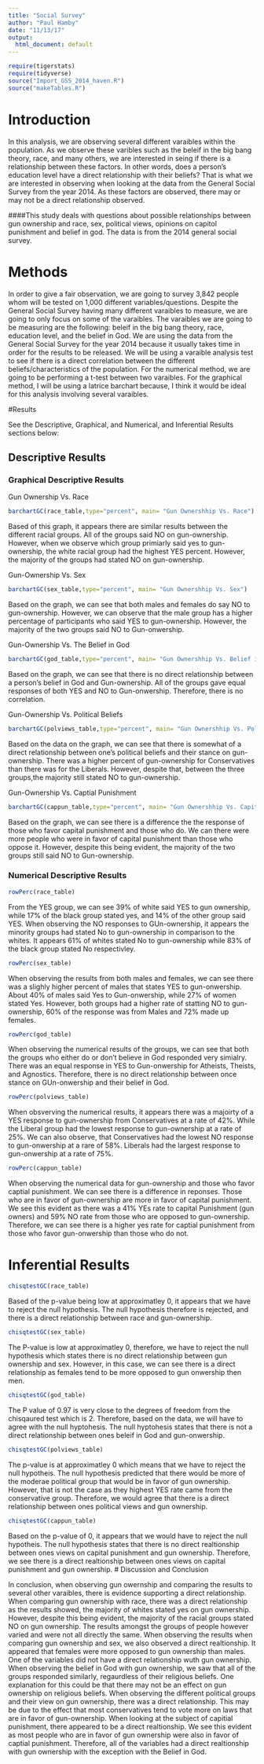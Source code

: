 ---
title: "Social Survey"
author: "Paul Hamby"
date: "11/13/17"
output:
  html_document: default
---

```{r include=FALSE,echo=FALSE}
require(tigerstats)
require(tidyverse)
source("Import_GSS_2014_haven.R")
source("makeTables.R")
```
<!-- We recommend you use git branches -- create a separate branch for each major section i.e. Introduction, Methods, Results, Inferential Results, and Discussion and Conclusions - leave the YAML block untouched until the final merge where you put in your own name !-->

# Introduction

<!--In this section you explain what you are trying to show.  Where did the data come from?  What is the research or other question you are trying to answer?!-->   
In this analysis, we are observing several different varaibles within the population. As we observe these varibles such as the beleif in the big bang theory, race, and many others, we are interested in seing if there is a relationship between these factors. In other words, does a person's education level have a direct relationship with their beliefs? That is what we are interested in observing when looking at the data from the General Social Survey from the year 2014. As these factors are observed, there may or may not be a direct relationship observed.  

####This study deals with questions about possible relationships between gun ownership and race, sex, political views, opinions on capitol punishment and belief in god. The data is from the 2014 general social survey.



# Methods

<!--Decide on your methods:  use "variable analysis" or other appropriate descriptors.  Make sure to choose at least one graphical method and at least one numerical method.!-->

In order to give a fair observation, we are going to survey 3,842 people whom will be tested on 1,000 different variables/questions. Despite the General Social Survey having many different varaibles to measure, we are going to only focus on some of the varaibles. The varaibles we are going to be measuring are the following: beleif in the big bang theory, race, education level, and the belief in God. We are using the data from the General Social Survey for the year 2014 because it usually takes time in order for the results to be released. We will be using a varaible analysis test to see if there is a direct correlation between the different beliefs/characteristics of the population. For the numerical method, we are going to be performing a t-test between two varaibles. For the graphical method, I will be using a latrice barchart because, I think it would be ideal for this analysis involving several varaibles. 

#Results

<!--Divide this section into two sub-sections:  One for your descriptive  results and one for your inferential results.!-->
See the Descriptive, Graphical, and Numerical, and Inferential Results sections below:

## Descriptive Results

### Graphical Descriptive Results
Gun Ownership Vs. Race

```{r}
barchartGC(race_table,type="percent", main= "Gun Ownershhip Vs. Race")
```
Based of this graph, it appears there are similar results between the different racial groups. All of the groups said NO on gun-ownership. However, when we observe which group primiarly said yes to gun-ownership, the white racial group had the highest YES percent. However, the majority of the groups had stated NO on gun-ownership. 

Gun-Ownership Vs. Sex
```{r}
barchartGC(sex_table,type="percent", main= "Gun Ownershhip Vs. Sex")
```
Based on the graph, we can see that both males and females do say NO to gun-ownership. However, we can observe that the male group has a higher percentage of participants who said YES to gun-ownership. However, the majority of the two groups said NO to Gun-onwership.


Gun-Ownership Vs. The Belief in God 
```{r}
barchartGC(god_table,type="percent", main= "Gun Ownershhip Vs. Belief in God")
```
Based on the graph, we can see that there is no direct relationship between a person's belief in God and Gun-ownership. All of the groups gave equal responses of both YES and NO to Gun-onwership. Therefore, there is no correlation. 

Gun-Ownership Vs. Political Beliefs 
```{r}
barchartGC(polviews_table,type="percent", main= "Gun Ownershhip Vs. Political Beliefs")
```
Based on the data on the graph, we can see that there is somewhat of a direct relationship between one's political beliefs and their stance on gun-ownership. There was a higher percent of gun-ownership for Conservatives than there was for the Liberals. However, despite that, between the three groups,the majority still stated NO to gun-ownership.

Gun-Ownership Vs. Captial Punishment 

```{r}
barchartGC(cappun_table,type="percent", main= "Gun Ownershhip Vs. Capital Punishment")
```
Based on the graph, we can see there is a difference the the response of those who favor capital punishment and those who do. We can there were more people who were in favor of capital punishment than those who oppose it. However, despite this being evident, the majority of the two groups still said NO to Gun-ownership. 

<!--Graphical results here.  Make sure to show your code.  Provide appropriate labels for axes, giving units if possible, and provide a good title for the graph, too.  Use the graphical results to describe the patterns if any that exist in the data as focused toward the research question!-->

### Numerical Descriptive Results

```{r}
rowPerc(race_table)
```
From the YES group, we can see 39% of white said YES to gun ownership, while 17% of the black group stated yes, and 14% of the other group said YES. When observing the NO responses to GUn-ownership, it appears the minority groups had stated No to gun-ownership in comparison to the whites. It appears 61% of whites stated No to gun-ownership while 83% of the black group stated No respectivley. 

```{r}
rowPerc(sex_table)
```

When observing the results from both males and females, we can see there was a slighly higher percent of males that states YES to gun-onwership. About 40% of males said Yes to Gun-onwership, while 27% of women stated Yes. However, both groups had a higher rate of statting NO to gun-ownership, 60% of the response was from Males and 72% made up females. 

```{r}
rowPerc(god_table)
```
When observing the numerical results of the groups, we can see that both the groups who either do or don't believe in God responded very simialry. There was an equal response in YES to Gun-onwership for Atheists, Theists, and Agnostics. Therefore, there is no direct relationship between once stance on GUn-onwership and their belief in God. 

```{r}
rowPerc(polviews_table)
```
When obsverving the numerical results, it appears there was a majoirty of a YES response to gun-ownership from Conservatives at a rate of 42%. While the Liberal group had the lowest response to gun-ownership at a rate of 25%. We can also observe, that Conservatives had the lowest NO response to gun-onwership at a rare of 58%. Liberals had the largest response to gun-onwership at a rate of 75%. 

```{r}
rowPerc(cappun_table)
```
When observing the numerical data for gun-ownership and those who favor captial punishment. We can see there is a difference in reponses. Those who are in favor of gun-ownership are more in favor of capital punishment. We see this evident as there was a 41% YEs rate to capital Punishment (gun owners) and 59% NO rate from those who are opposed to gun-ownership. Therefore, we can see there is a higher yes rate for captial punishment from those who favor gun-onwership than those who do not. 
<!--Numerical results go here. Use the numerical results to describe the patterns if any that exist in the data as focused toward the research question!-->

# Inferential Results

<!--State hypothesis clearly.  Make sure your discussion of the inferential test covers all the aspects that the test output produces, such as test statistic, p-value etc.  Make a decision about the null hypothesis, explain the assumptions on which the selected test/procedure was based, and why the chosen procedure satisfys the assumptions and is appropriate to answer the research question!-->

```{r}
chisqtestGC(race_table)
```
Based of the p-value being low at approximatley 0, it appears that we have to reject the null hypothesis. The null hypothesis therefore is rejected, and there is a direct relationship between race and gun-ownership. 

```{r}
chisqtestGC(sex_table)
```
The P-value is low at approximatley 0, therefore, we have to reject the null hypothesis which states there is no direct relationship between gun ownership and sex. However, in this case, we can see there is a direct relationship as females tend to be more opposed to gun onwership then men. 


```{r}
chisqtestGC(god_table)
```
The P value of 0.97 is very close to the degrees of freedom from the chisqaured test which is 2. Therefore, based on the data, we will have to agree with the null hyptohesis. The null hyptohesis states that there is not a direct relationship between ones beleif in God and gun-onwership.  

```{r}
chisqtestGC(polviews_table)
```
The p-value is at approximatley 0 which means that we have to reject the null hypotheis. The null hypothesis predicted that there would be more of the moderae political group that would be in favor of gun ownership. However, that is not the case as they highest YES rate came from the conservative group. Therefore, we would agree that there is a direct relationship between ones political views and gun ownership. 

```{r}
chisqtestGC(cappun_table)
```
Based on the p-value of 0, it appears that we would have to reject the null hypotheis. The null hypothesis states that there is no direct realtionship between ones views on capital punishment and gun ownership. Therefore, we see there is a direct realtionship between ones views on capital punishment and gun ownership. 
# Discussion and Conclusion

<!--Discussion and conclusion here.  If you found a relationship be sure to consider whether the relationship occurs because one of the variables causes the other, or whether they perhasps are related for some other reason.  Watch the chapter 6 videos from the GeorgeTown videos collection.!-->
In conclusion, when observing gun owernship and comparing the results to several other varaibles, there is evidence supporting a direct relationship. When comparing gun ownership with race, there was a direct relationship as the results showed, the majority of whites stated yes on gun ownership. However, despite this being evident, the majority of the racial groups stated NO on gun ownership. The results amongst the groups of people however varied and were not all directly the same. When observing the results when comparing gun ownership and sex, we also observed a direct realtionship. It appeared that females were more opposed to gun ownership than males. One of the variables did not have a direct relationship wuth gun ownership. When observing the belief in God with gun ownership, we saw that all of the groups responded similarly, regaurdless of their religious beliefs. One explanation for this could be that there may not be an effect on gun ownership on religious beliefs. When observing the different political groups and their view on gun ownership, there was a direct relationship. This may be due to the effect that most conservatives tend to vote more on laws that are in favor of gun-ownership. When looking at the subject of capitial punishment, there appeared to be a direct realtionship. We see this evident as most people who are in favor of gun ownership were also in favor of captial punishment. Therefore, all of the variables had a direct realtionship with gun ownership with the exception with the Belief in God. 
